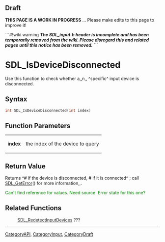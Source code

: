 == Draft ==

'''THIS PAGE IS A WORK IN PROGRESS''' ... Please make edits to this page to improve it!


```#!wiki warning
'''''The SDL_input.h header is incomplete and has been temporarily removed from the wiki.  Please disregard this and related pages until this notice has been removed.'''''
```

= SDL_IsDeviceDisconnected =
Use this function to check whether a,,n,, ^specific^ input device is disconnected.


== Syntax ==
<syntaxhighlight lang='c++'>
int SDL_IsDeviceDisconnected(int index)
</syntaxhighlight>

== Function Parameters ==
{|
|'''index'''
|the index of the device to query
|}

== Return Value ==
Returns ^# if the device is disconnected, # if it is connected^  ; call [[SDL_GetError]]() for more information,,.

<span style="color: green;">Can't find reference for values. Need source. Error state for this one?</span>
== Related Functions ==
:[[SDL_RedetectInputDevices]] ???

----
[[CategoryAPI]], [[CategoryInput]], [[CategoryDraft]]
